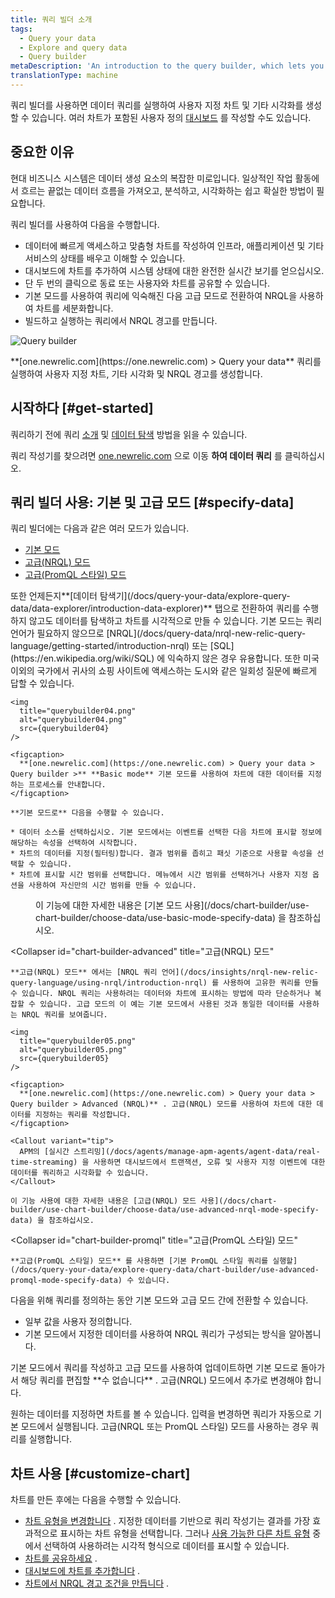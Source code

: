 ```yaml
---
title: 쿼리 빌더 소개
tags:
  - Query your data
  - Explore and query data
  - Query builder
metaDescription: 'An introduction to the query builder, which lets you run custom queries of your data, build charts and other visualizations, and share charts with others.'
translationType: machine
---
```





쿼리 빌더를 사용하면 데이터 쿼리를 실행하여 사용자 지정 차트 및 기타 시각화를 생성할 수 있습니다. 여러 차트가 포함된 사용자 정의 [대시보드](/docs/dashboards/manage-your-dashboard/manage-your-dashboard#dash-create-chart) 를 작성할 수도 있습니다.

## 중요한 이유

현대 비즈니스 시스템은 데이터 생성 요소의 복잡한 미로입니다. 일상적인 작업 활동에서 흐르는 끝없는 데이터 흐름을 가져오고, 분석하고, 시각화하는 쉽고 확실한 방법이 필요합니다.

쿼리 빌더를 사용하여 다음을 수행합니다.

* 데이터에 빠르게 액세스하고 맞춤형 차트를 작성하여 인프라, 애플리케이션 및 기타 서비스의 상태를 배우고 이해할 수 있습니다.
* 대시보드에 차트를 추가하여 시스템 상태에 대한 완전한 실시간 보기를 얻으십시오.
* 단 두 번의 클릭으로 동료 또는 사용자와 차트를 공유할 수 있습니다.
* 기본 모드를 사용하여 쿼리에 익숙해진 다음 고급 모드로 전환하여 NRQL을 사용하여 차트를 세분화합니다.
* 빌드하고 실행하는 쿼리에서 NRQL 경고를 만듭니다.

<img
  title="Query builder"
  alt="Query builder"
  src={introQueryBuilder}
/>

<figcaption>
  **[one.newrelic.com](https://one.newrelic.com) > Query your data** 쿼리를 실행하여 사용자 지정 차트, 기타 시각화 및 NRQL 경고를 생성합니다.
</figcaption>

## 시작하다 [#get-started]

쿼리하기 전에 쿼리 [소개](/docs/telemetry-data-platform/ingest-manage-data/understand-data/introduction-querying-new-relic-data/) 및 [데이터 탐색](/docs/query-your-data/explore-query-data/explore-data/introduction-data-explorer/) 방법을 읽을 수 있습니다.

쿼리 작성기를 찾으려면 [one.newrelic.com](https://one.newrelic.com) 으로 이동 **하여 데이터 쿼리** 를 클릭하십시오.

## 쿼리 빌더 사용: 기본 및 고급 모드 [#specify-data]

쿼리 빌더에는 다음과 같은 여러 모드가 있습니다.

* [기본 모드](/docs/chart-builder/use-chart-builder/choose-data/use-basic-mode-specify-data)
* [고급(NRQL) 모드](/docs/chart-builder/use-chart-builder/choose-data/use-advanced-nrql-mode-specify-data)
* [고급(PromQL 스타일) 모드](#chart-builder-promql)

<Callout variant="tip">
  또한 언제든지**[데이터 탐색기](/docs/query-your-data/explore-query-data/data-explorer/introduction-data-explorer)** 탭으로 전환하여 쿼리를 수행하지 않고도 데이터를 탐색하고 차트를 시각적으로 만들 수 있습니다.
</Callout>

<CollapserGroup>
  <Collapser
    id="chart-builder-basic"
    title="기본 모드"
  >
    기본 모드는 쿼리 언어가 필요하지 않으므로 [NRQL](/docs/query-data/nrql-new-relic-query-language/getting-started/introduction-nrql) 또는 [SQL](https://en.wikipedia.org/wiki/SQL) 에 익숙하지 않은 경우 유용합니다. 또한 미국 이외의 국가에서 귀사의 쇼핑 사이트에 액세스하는 도시와 같은 일회성 질문에 빠르게 답할 수 있습니다.

    <img
      title="querybuilder04.png"
      alt="querybuilder04.png"
      src={querybuilder04}
    />

    <figcaption>
      **[one.newrelic.com](https://one.newrelic.com) > Query your data > Query builder >** **Basic mode** 기본 모드를 사용하여 차트에 대한 데이터를 지정하는 프로세스를 안내합니다.
    </figcaption>

    **기본 모드로** 다음을 수행할 수 있습니다.

    * 데이터 소스를 선택하십시오. 기본 모드에서는 이벤트를 선택한 다음 차트에 표시할 정보에 해당하는 속성을 선택하여 시작합니다.
    * 차트의 데이터를 지정(필터링)합니다. 결과 범위를 좁히고 패싯 기준으로 사용할 속성을 선택할 수 있습니다.
    * 차트에 표시할 시간 범위를 선택합니다. 메뉴에서 시간 범위를 선택하거나 사용자 지정 옵션을 사용하여 자신만의 시간 범위를 만들 수 있습니다.
  </Collapser>

  <dd>
    이 기능에 대한 자세한 내용은 [기본 모드 사용](/docs/chart-builder/use-chart-builder/choose-data/use-basic-mode-specify-data) 을 참조하십시오.
  </dd>

  <Collapser
    id="chart-builder-advanced"
    title="고급(NRQL) 모드"
  >
    **고급(NRQL) 모드** 에서는 [NRQL 쿼리 언어](/docs/insights/nrql-new-relic-query-language/using-nrql/introduction-nrql) 를 사용하여 고유한 쿼리를 만들 수 있습니다. NRQL 쿼리는 사용하려는 데이터와 차트에 표시하는 방법에 따라 단순하거나 복잡할 수 있습니다. 고급 모드의 이 예는 기본 모드에서 사용된 것과 동일한 데이터를 사용하는 NRQL 쿼리를 보여줍니다.

    <img
      title="querybuilder05.png"
      alt="querybuilder05.png"
      src={querybuilder05}
    />

    <figcaption>
      **[one.newrelic.com](https://one.newrelic.com) > Query your data > Query builder > Advanced (NRQL)** . 고급(NRQL) 모드를 사용하여 차트에 대한 데이터를 지정하는 쿼리를 작성합니다.
    </figcaption>

    <Callout variant="tip">
      APM의 [실시간 스트리밍](/docs/agents/manage-apm-agents/agent-data/real-time-streaming) 을 사용하면 대시보드에서 트랜잭션, 오류 및 사용자 지정 이벤트에 대한 데이터를 쿼리하고 시각화할 수 있습니다.
    </Callout>

    이 기능 사용에 대한 자세한 내용은 [고급(NRQL) 모드 사용](/docs/chart-builder/use-chart-builder/choose-data/use-advanced-nrql-mode-specify-data) 을 참조하십시오.
  </Collapser>

  <Collapser
    id="chart-builder-promql"
    title="고급(PromQL 스타일) 모드"
  >
    **고급(PromQL 스타일) 모드** 를 사용하면 [기본 PromQL 스타일 쿼리를 실행할](/docs/query-your-data/explore-query-data/chart-builder/use-advanced-promql-mode-specify-data) 수 있습니다.
  </Collapser>
</CollapserGroup>

다음을 위해 쿼리를 정의하는 동안 기본 모드와 고급 모드 간에 전환할 수 있습니다.

* 일부 값을 사용자 정의합니다.
* 기본 모드에서 지정한 데이터를 사용하여 NRQL 쿼리가 구성되는 방식을 알아봅니다.

<Callout variant="important">
  기본 모드에서 쿼리를 작성하고 고급 모드를 사용하여 업데이트하면 기본 모드로 돌아가서 해당 쿼리를 편집할 **수 없습니다** . 고급(NRQL) 모드에서 추가로 변경해야 합니다.
</Callout>

원하는 데이터를 지정하면 차트를 볼 수 있습니다. 입력을 변경하면 쿼리가 자동으로 기본 모드에서 실행됩니다. 고급(NRQL 또는 PromQL 스타일) 모드를 사용하는 경우 쿼리를 실행합니다.

## 차트 사용 [#customize-chart]

차트를 만든 후에는 다음을 수행할 수 있습니다.

* [차트 유형을 변경합니다](/docs/chart-builder/use-chart-builder/use-charts/use-your-charts#change-appearance) . 지정한 데이터를 기반으로 쿼리 작성기는 결과를 가장 효과적으로 표시하는 차트 유형을 선택합니다. 그러나 [사용 가능한 다른 차트 유형](/docs/insights/use-insights-ui/manage-dashboards/insights-chart-types) 중에서 선택하여 사용하려는 시각적 형식으로 데이터를 표시할 수 있습니다.
* [차트를 공유하세요](/docs/chart-builder/use-chart-builder/use-charts/use-your-charts#share-charts) .
* [대시보드에 차트를 추가합니다](/docs/chart-builder/use-chart-builder/use-charts/use-your-charts#add-to-dashboard) .
* [차트에서 NRQL 경고 조건을 만듭니다](/docs/alerts-applied-intelligence/new-relic-alerts/alert-conditions/create-nrql-alert-conditions/#create-chart) .